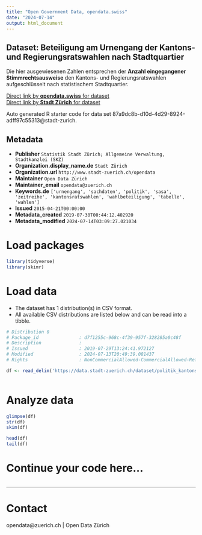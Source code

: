 ```yaml
---
title: "Open Government Data, opendata.swiss"
date: "2024-07-14"
output: html_document
---
```


## Dataset: Beteiligung am Urnengang der Kantons- und Regierungsratswahlen nach Stadtquartier


Die hier ausgewiesenen Zahlen entsprechen der **Anzahl eingegangener Stimmrechtsausweise** den Kantons- und Regierungsratswahlen aufgeschlüsselt nach statistischem Stadtquartier.


[Direct link by **opendata.swiss** for dataset](https://opendata.swiss/de/dataset/beteiligung-am-urnengang-der-kantons-und-regierungsratswahlen-nach-stadtquartier-seit-20151)<br>
[Direct link by **Stadt Zürich** for dataset](https://data.stadt-zuerich.ch/dataset/politik_kantonsratswahlen_btg_urnengang_quartier_od7027)

Auto generated R starter code for data set 87a9dc8b-d10d-4d29-8924-adff97c55313@stadt-zurich.

## Metadata

- **Publisher** `Statistik Stadt Zürich; Allgemeine Verwaltung, Stadtkanzlei (SKZ)`
- **Organization.display_name.de** `Stadt Zürich`
- **Organization.url** `http://www.stadt-zuerich.ch/opendata`
- **Maintainer** `Open Data Zürich`
- **Maintainer_email** `opendata@zuerich.ch`
- **Keywords.de** `['urnengang', 'sachdaten', 'politik', 'sasa', 'zeitreihe', 'kantonsratswahlen', 'wahlbeteiligung', 'tabelle', 'wahlen']`
- **Issued** `2015-04-21T00:00:00`
- **Metadata_created** `2019-07-30T00:44:12.402920`
- **Metadata_modified** `2024-07-14T03:09:27.021034`


# Load packages

```r

library(tidyverse)
library(skimr)

```

# Load data

-   The dataset has 1 distribution(s) in CSV format.
-   All available CSV distributions are listed below and can be read into a tibble.

```r

# Distribution 0
# Package_id               : d7f1255c-968c-4f39-957f-328285a0c48f
# Description              : 
# Issued                   : 2019-07-29T13:24:41.972127
# Modified                 : 2024-07-13T20:49:39.081437
# Rights                   : NonCommercialAllowed-CommercialAllowed-ReferenceNotRequired

df <- read_delim('https://data.stadt-zuerich.ch/dataset/politik_kantonsratswahlen_btg_urnengang_quartier_od7027/download/POL702OD7027.csv')



```

# Analyze data

```r

glimpse(df)
str(df)
skim(df)

head(df)
tail(df)

```

# Continue your code here...

```r

```

------------------------------------------------------------------------

# Contact

opendata@zuerich.ch | Open Data Zürich
